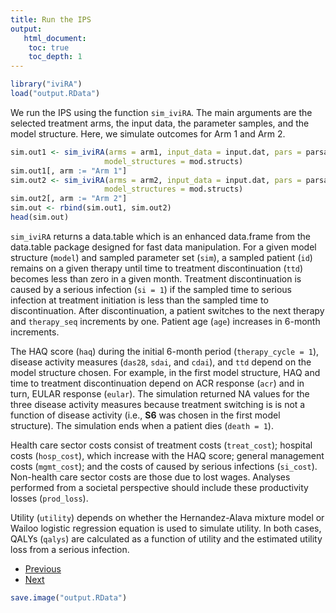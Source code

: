 ```yaml
---
title: Run the IPS
output: 
   html_document:
    toc: true
    toc_depth: 1
--- 
```


```r
library("iviRA")
load("output.RData")
```


We run the IPS using the function `sim_iviRA`. The main arguments are the selected treatment arms, the input data, the parameter samples, and the model structure. Here, we simulate outcomes for Arm 1 and Arm 2.

```r
sim.out1 <- sim_iviRA(arms = arm1, input_data = input.dat, pars = parsamp,
                     model_structures = mod.structs)
sim.out1[, arm := "Arm 1"]
sim.out2 <- sim_iviRA(arms = arm2, input_data = input.dat, pars = parsamp,
                     model_structures = mod.structs)
sim.out2[, arm := "Arm 2"]
sim.out <- rbind(sim.out1, sim.out2)
head(sim.out)
```

`sim_iviRA` returns a data.table which is an enhanced data.frame from the data.table package designed for fast data manipulation. For a given model structure (`model`) and sampled parameter set (`sim`), a sampled patient (`id`) remains on a given therapy until time to treatment discontinuation (`ttd`) becomes less than zero in a given month. Treatment discontinuation is caused by a serious infection (`si = 1`) if the sampled time to serious infection at treatment initiation is less than the sampled time to discontinuation. After discontinuation, a patient switches to the next therapy and `therapy_seq` increments by one. Patient age (`age`) increases in 6-month increments. 

The HAQ score (`haq`) during the initial 6-month period (`therapy_cycle = 1`), disease activity measures (`das28`, `sdai`, and `cdai`), and `ttd` depend on the model structure chosen. For example, in the first model structure, HAQ and time to treatment discontinuation depend on ACR response (`acr`) and in turn, EULAR response (`eular`). The simulation returned NA values for the three disease activity measures because treatment switching is is not a function of disease activity (i.e., **S6** was chosen in the first model structure). The simulation ends when a patient dies (`death = 1`).

Health care sector costs consist of treatment costs (`treat_cost`); hospital costs (`hosp_cost`), which increase with the HAQ score; general management costs (`mgmt_cost`); and the costs of caused by serious infections (`si_cost`). Non-health care sector costs are those due to lost wages. Analyses performed from a societal perspective should include these productivity losses (`prod_loss`). 

Utility (`utility`) depends on whether the Hernandez-Alava mixture model or Wailoo logistic regression equation is used to simulate utility. In both cases, QALYs (`qalys`) are calculated as a function of utility and the estimated utility loss from a serious infection.  

<div>
<ul class="pager">
  <li class="previous"><a href="05-parameters.html">Previous</a></li>
  <li class="next"><a href="07-analysis.html">Next</a></li>
</ul>
</div>

```r
save.image("output.RData")
```